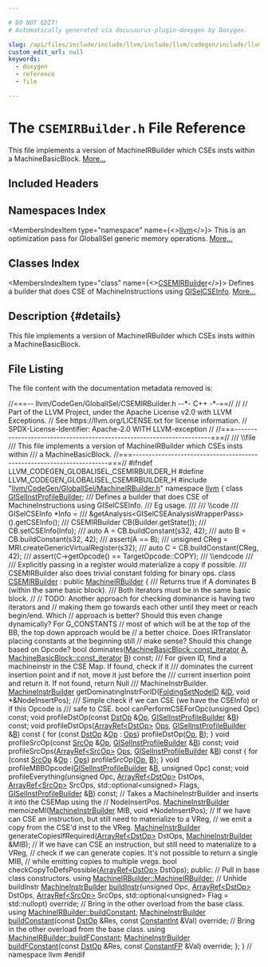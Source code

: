 ```yaml
---

# DO NOT EDIT!
# Automatically generated via docusaurus-plugin-doxygen by Doxygen.

slug: /api/files/include/include/llvm/include/llvm/codegen/include/llvm/codegen/globalisel/csemirbuilder-h
custom_edit_url: null
keywords:
  - doxygen
  - reference
  - file

---
```





# The `CSEMIRBuilder.h` File Reference

<DoxygenPage pluginConfig={pluginConfig}>

This file implements a version of MachineIRBuilder which CSEs insts within a MachineBasicBlock. <a href="#details">More...</a>

## Included Headers

<IncludesList>
<IncludesListItem
  filePath="llvm/CodeGen/GlobalISel/MachineIRBuilder.h"
  permalink="/docs/api/files/include/include/llvm/include/llvm/codegen/include/llvm/codegen/globalisel/machineirbuilder-h"
  isLocal="true" />
</IncludesList>

## Namespaces Index

<MembersIndex>

<MembersIndexItem
  type="namespace"
  name={<><a href="/docs/api/namespaces/llvm">llvm</a></>}>
This is an optimization pass for GlobalISel generic memory operations. <a href="/docs/api/namespaces/llvm/#details">More...</a>
</MembersIndexItem>

</MembersIndex>

## Classes Index

<MembersIndex>

<MembersIndexItem
  type="class"
  name={<><a href="/docs/api/classes/llvm/csemirbuilder">CSEMIRBuilder</a></>}>
Defines a builder that does CSE of MachineInstructions using <a href="/docs/api/classes/llvm/giselcseinfo">GISelCSEInfo</a>. <a href="/docs/api/classes/llvm/csemirbuilder/#details">More...</a>
</MembersIndexItem>

</MembersIndex>

## Description {#details}

This file implements a version of MachineIRBuilder which CSEs insts within a MachineBasicBlock.

## File Listing

The file content with the documentation metadata removed is:

<ProgramListing>

<Link id="l00001" /><CodeLine lineNumber="1"><Highlight kind="comment">//===-- llvm/CodeGen/GlobalISel/CSEMIRBuilder.h  --&#42;- C++ -&#42;-==//</Highlight><Highlight kind="normal"></Highlight></CodeLine>
<Link id="l00002" /><CodeLine lineNumber="2"><Highlight kind="normal"></Highlight><Highlight kind="comment">//</Highlight><Highlight kind="normal"></Highlight></CodeLine>
<Link id="l00003" /><CodeLine lineNumber="3"><Highlight kind="normal"></Highlight><Highlight kind="comment">// Part of the LLVM Project, under the Apache License v2.0 with LLVM Exceptions.</Highlight><Highlight kind="normal"></Highlight></CodeLine>
<Link id="l00004" /><CodeLine lineNumber="4"><Highlight kind="normal"></Highlight><Highlight kind="comment">// See https://llvm.org/LICENSE.txt for license information.</Highlight><Highlight kind="normal"></Highlight></CodeLine>
<Link id="l00005" /><CodeLine lineNumber="5"><Highlight kind="normal"></Highlight><Highlight kind="comment">// SPDX-License-Identifier: Apache-2.0 WITH LLVM-exception</Highlight><Highlight kind="normal"></Highlight></CodeLine>
<Link id="l00006" /><CodeLine lineNumber="6"><Highlight kind="normal"></Highlight><Highlight kind="comment">//</Highlight><Highlight kind="normal"></Highlight></CodeLine>
<Link id="l00007" /><CodeLine lineNumber="7"><Highlight kind="normal"></Highlight><Highlight kind="comment">//===----------------------------------------------------------------------===//</Highlight><Highlight kind="comment"></Highlight></CodeLine>
<Link id="l00008" /><CodeLine lineNumber="8"><Highlight kind="comment">/// \\file</Highlight></CodeLine>
<Link id="l00009" /><CodeLine lineNumber="9"><Highlight kind="comment">/// This file implements a version of MachineIRBuilder which CSEs insts within</Highlight></CodeLine>
<Link id="l00010" /><CodeLine lineNumber="10"><Highlight kind="comment">/// a MachineBasicBlock.</Highlight><Highlight kind="normal"></Highlight></CodeLine>
<Link id="l00011" /><CodeLine lineNumber="11"><Highlight kind="normal"></Highlight><Highlight kind="comment">//===----------------------------------------------------------------------===//</Highlight><Highlight kind="normal"></Highlight></CodeLine>
<Link id="l00012" /><CodeLine lineNumber="12"><Highlight kind="normal"></Highlight><Highlight kind="preprocessor">#ifndef LLVM&#95;CODEGEN&#95;GLOBALISEL&#95;CSEMIRBUILDER&#95;H</Highlight><Highlight kind="normal"></Highlight></CodeLine>
<Link id="l00013" /><CodeLine lineNumber="13"><Highlight kind="normal"></Highlight><Highlight kind="preprocessor">#define LLVM&#95;CODEGEN&#95;GLOBALISEL&#95;CSEMIRBUILDER&#95;H</Highlight><Highlight kind="normal"></Highlight></CodeLine>
<Link id="l00014" /><CodeLine lineNumber="14"><Highlight kind="normal"></Highlight></CodeLine>
<Link id="l00015" /><CodeLine lineNumber="15"><Highlight kind="normal"></Highlight><Highlight kind="preprocessor">#include &quot;<a href="/docs/api/files/include/include/llvm/include/llvm/codegen/include/llvm/codegen/globalisel/machineirbuilder-h">llvm/CodeGen/GlobalISel/MachineIRBuilder.h</a>&quot;</Highlight><Highlight kind="normal"></Highlight></CodeLine>
<Link id="l00016" /><CodeLine lineNumber="16"><Highlight kind="normal"></Highlight></CodeLine>
<Link id="l00017" /><CodeLine lineNumber="17"><Highlight kind="normal"></Highlight><Highlight kind="keyword">namespace </Highlight><Highlight kind="normal"><a href="/docs/api/namespaces/llvm">llvm</a> &#123;</Highlight></CodeLine>
<Link id="l00018" /><CodeLine lineNumber="18"><Highlight kind="normal"></Highlight></CodeLine>
<Link id="l00019" /><CodeLine lineNumber="19"><Highlight kind="normal"></Highlight><Highlight kind="keyword">class </Highlight><Highlight kind="normal"><a href="/docs/api/classes/llvm/giselinstprofilebuilder">GISelInstProfileBuilder</a>;</Highlight><Highlight kind="comment"></Highlight></CodeLine>
<Link id="l00020" /><CodeLine lineNumber="20"><Highlight kind="comment">/// Defines a builder that does CSE of MachineInstructions using GISelCSEInfo.</Highlight></CodeLine>
<Link id="l00021" /><CodeLine lineNumber="21"><Highlight kind="comment">/// Eg usage.</Highlight></CodeLine>
<Link id="l00022" /><CodeLine lineNumber="22"><Highlight kind="comment">///</Highlight></CodeLine>
<Link id="l00023" /><CodeLine lineNumber="23"><Highlight kind="comment">/// \\code</Highlight></CodeLine>
<Link id="l00024" /><CodeLine lineNumber="24"><Highlight kind="comment">///    GISelCSEInfo &#42;Info =</Highlight></CodeLine>
<Link id="l00025" /><CodeLine lineNumber="25"><Highlight kind="comment">///        &amp;getAnalysis&lt;GISelCSEAnalysisWrapperPass&gt;().getCSEInfo();</Highlight></CodeLine>
<Link id="l00026" /><CodeLine lineNumber="26"><Highlight kind="comment">///    CSEMIRBuilder CB(Builder.getState());</Highlight></CodeLine>
<Link id="l00027" /><CodeLine lineNumber="27"><Highlight kind="comment">///    CB.setCSEInfo(Info);</Highlight></CodeLine>
<Link id="l00028" /><CodeLine lineNumber="28"><Highlight kind="comment">///    auto A = CB.buildConstant(s32, 42);</Highlight></CodeLine>
<Link id="l00029" /><CodeLine lineNumber="29"><Highlight kind="comment">///    auto B = CB.buildConstant(s32, 42);</Highlight></CodeLine>
<Link id="l00030" /><CodeLine lineNumber="30"><Highlight kind="comment">///    assert(A == B);</Highlight></CodeLine>
<Link id="l00031" /><CodeLine lineNumber="31"><Highlight kind="comment">///    unsigned CReg = MRI.createGenericVirtualRegister(s32);</Highlight></CodeLine>
<Link id="l00032" /><CodeLine lineNumber="32"><Highlight kind="comment">///    auto C = CB.buildConstant(CReg, 42);</Highlight></CodeLine>
<Link id="l00033" /><CodeLine lineNumber="33"><Highlight kind="comment">///    assert(C-&gt;getOpcode() == TargetOpcode::COPY);</Highlight></CodeLine>
<Link id="l00034" /><CodeLine lineNumber="34"><Highlight kind="comment">/// \\endcode</Highlight></CodeLine>
<Link id="l00035" /><CodeLine lineNumber="35"><Highlight kind="comment">///</Highlight></CodeLine>
<Link id="l00036" /><CodeLine lineNumber="36"><Highlight kind="comment">/// Explicitly passing in a register would materialize a copy if possible.</Highlight></CodeLine>
<Link id="l00037" /><CodeLine lineNumber="37"><Highlight kind="comment">/// CSEMIRBuilder also does trivial constant folding for binary ops.</Highlight><Highlight kind="normal"></Highlight></CodeLine>
<Link id="l00038" /><CodeLine lineNumber="38" lineLink="/docs/api/classes/llvm/csemirbuilder"><Highlight kind="normal"></Highlight><Highlight kind="keyword">class </Highlight><Highlight kind="normal"><a href="/docs/api/classes/llvm/csemirbuilder">CSEMIRBuilder</a> : </Highlight><Highlight kind="keyword">public</Highlight><Highlight kind="normal"> <a href="/docs/api/classes/llvm/csemirbuilder/#ad662a74c60eeb99f6a24927479eda063">MachineIRBuilder</a> &#123;</Highlight></CodeLine>
<Link id="l00039" /><CodeLine lineNumber="39"><Highlight kind="normal"></Highlight><Highlight kind="comment"></Highlight></CodeLine>
<Link id="l00040" /><CodeLine lineNumber="40"><Highlight kind="comment">  /// Returns true if A dominates B (within the same basic block).</Highlight></CodeLine>
<Link id="l00041" /><CodeLine lineNumber="41"><Highlight kind="comment">  /// Both iterators must be in the same basic block.</Highlight><Highlight kind="normal"></Highlight></CodeLine>
<Link id="l00042" /><CodeLine lineNumber="42"><Highlight kind="normal">  </Highlight><Highlight kind="comment">//</Highlight><Highlight kind="normal"></Highlight></CodeLine>
<Link id="l00043" /><CodeLine lineNumber="43"><Highlight kind="normal">  </Highlight><Highlight kind="comment">// TODO: Another approach for checking dominance is having two iterators and</Highlight><Highlight kind="normal"></Highlight></CodeLine>
<Link id="l00044" /><CodeLine lineNumber="44"><Highlight kind="normal">  </Highlight><Highlight kind="comment">// making them go towards each other until they meet or reach begin/end. Which</Highlight><Highlight kind="normal"></Highlight></CodeLine>
<Link id="l00045" /><CodeLine lineNumber="45"><Highlight kind="normal">  </Highlight><Highlight kind="comment">// approach is better? Should this even change dynamically? For G&#95;CONSTANTS</Highlight><Highlight kind="normal"></Highlight></CodeLine>
<Link id="l00046" /><CodeLine lineNumber="46"><Highlight kind="normal">  </Highlight><Highlight kind="comment">// most of which will be at the top of the BB, the top down approach would be</Highlight><Highlight kind="normal"></Highlight></CodeLine>
<Link id="l00047" /><CodeLine lineNumber="47"><Highlight kind="normal">  </Highlight><Highlight kind="comment">// a better choice. Does IRTranslator placing constants at the beginning still</Highlight><Highlight kind="normal"></Highlight></CodeLine>
<Link id="l00048" /><CodeLine lineNumber="48"><Highlight kind="normal">  </Highlight><Highlight kind="comment">// make sense? Should this change based on Opcode?</Highlight><Highlight kind="normal"></Highlight></CodeLine>
<Link id="l00049" /><CodeLine lineNumber="49"><Highlight kind="normal">  </Highlight><Highlight kind="keywordtype">bool</Highlight><Highlight kind="normal"> dominates(<a href="/docs/api/classes/llvm/machinebasicblock/#a199a6e4bfdffc8f3379ef4f35004488f">MachineBasicBlock::const&#95;iterator</a> <a href="/docs/api/files/lib/lib/ir/builtingcs-cpp/#a2e38c85003a042421cde1647632d0b72">A</a>,</Highlight></CodeLine>
<Link id="l00050" /><CodeLine lineNumber="50"><Highlight kind="normal">                 <a href="/docs/api/classes/llvm/machinebasicblock/#a199a6e4bfdffc8f3379ef4f35004488f">MachineBasicBlock::const&#95;iterator</a> <a href="/docs/api/files/lib/lib/ir/builtingcs-cpp/#ae76959fe811ba090de4cba69ac00f1da">B</a>) </Highlight><Highlight kind="keyword">const</Highlight><Highlight kind="normal">;</Highlight></CodeLine>
<Link id="l00051" /><CodeLine lineNumber="51"><Highlight kind="normal"></Highlight><Highlight kind="comment"></Highlight></CodeLine>
<Link id="l00052" /><CodeLine lineNumber="52"><Highlight kind="comment">  /// For given ID, find a machineinstr in the CSE Map. If found, check if it</Highlight></CodeLine>
<Link id="l00053" /><CodeLine lineNumber="53"><Highlight kind="comment">  /// dominates the current insertion point and if not, move it just before the</Highlight></CodeLine>
<Link id="l00054" /><CodeLine lineNumber="54"><Highlight kind="comment">  /// current insertion point and return it. If not found, return Null</Highlight></CodeLine>
<Link id="l00055" /><CodeLine lineNumber="55"><Highlight kind="comment">  /// MachineInstrBuilder.</Highlight><Highlight kind="normal"></Highlight></CodeLine>
<Link id="l00056" /><CodeLine lineNumber="56"><Highlight kind="normal">  <a href="/docs/api/classes/llvm/machineinstrbuilder">MachineInstrBuilder</a> getDominatingInstrForID(<a href="/docs/api/classes/llvm/foldingsetnodeid">FoldingSetNodeID</a> &amp;<a href="/docs/api/namespaces/llvm/callingconv/#abdf8cf606905c10634e831390981b0ed">ID</a>,</Highlight></CodeLine>
<Link id="l00057" /><CodeLine lineNumber="57"><Highlight kind="normal">                                              </Highlight><Highlight kind="keywordtype">void</Highlight><Highlight kind="normal"> &#42;&amp;NodeInsertPos);</Highlight><Highlight kind="comment"></Highlight></CodeLine>
<Link id="l00058" /><CodeLine lineNumber="58"><Highlight kind="comment">  /// Simple check if we can CSE (we have the CSEInfo) or if this Opcode is</Highlight></CodeLine>
<Link id="l00059" /><CodeLine lineNumber="59"><Highlight kind="comment">  /// safe to CSE.</Highlight><Highlight kind="normal"></Highlight></CodeLine>
<Link id="l00060" /><CodeLine lineNumber="60"><Highlight kind="normal">  </Highlight><Highlight kind="keywordtype">bool</Highlight><Highlight kind="normal"> canPerformCSEForOpc(</Highlight><Highlight kind="keywordtype">unsigned</Highlight><Highlight kind="normal"> Opc) </Highlight><Highlight kind="keyword">const</Highlight><Highlight kind="normal">;</Highlight></CodeLine>
<Link id="l00061" /><CodeLine lineNumber="61"><Highlight kind="normal"></Highlight></CodeLine>
<Link id="l00062" /><CodeLine lineNumber="62"><Highlight kind="normal">  </Highlight><Highlight kind="keywordtype">void</Highlight><Highlight kind="normal"> profileDstOp(</Highlight><Highlight kind="keyword">const</Highlight><Highlight kind="normal"> <a href="/docs/api/classes/llvm/dstop">DstOp</a> &amp;<a href="/docs/api/namespaces/llvm/#ab471937b9a227e70c7fe8bd9604014d6">Op</a>, <a href="/docs/api/classes/llvm/giselinstprofilebuilder">GISelInstProfileBuilder</a> &amp;<a href="/docs/api/files/lib/lib/ir/builtingcs-cpp/#ae76959fe811ba090de4cba69ac00f1da">B</a>) </Highlight><Highlight kind="keyword">const</Highlight><Highlight kind="normal">;</Highlight></CodeLine>
<Link id="l00063" /><CodeLine lineNumber="63"><Highlight kind="normal"></Highlight></CodeLine>
<Link id="l00064" /><CodeLine lineNumber="64"><Highlight kind="normal">  </Highlight><Highlight kind="keywordtype">void</Highlight><Highlight kind="normal"> profileDstOps(<a href="/docs/api/classes/llvm/arrayref">ArrayRef&lt;DstOp&gt;</a> <a href="/docs/api/files/include/include/llvm/include/llvm/demangle/itaniumdemangle-h/#a926d7ce2143863b7a2afda0fca4d2b65">Ops</a>, <a href="/docs/api/classes/llvm/giselinstprofilebuilder">GISelInstProfileBuilder</a> &amp;<a href="/docs/api/files/lib/lib/ir/builtingcs-cpp/#ae76959fe811ba090de4cba69ac00f1da">B</a>)</Highlight><Highlight kind="keyword"> const </Highlight><Highlight kind="normal">&#123;</Highlight></CodeLine>
<Link id="l00065" /><CodeLine lineNumber="65"><Highlight kind="normal">    </Highlight><Highlight kind="keywordflow">for</Highlight><Highlight kind="normal"> (</Highlight><Highlight kind="keyword">const</Highlight><Highlight kind="normal"> <a href="/docs/api/classes/llvm/dstop">DstOp</a> &amp;<a href="/docs/api/namespaces/llvm/#ab471937b9a227e70c7fe8bd9604014d6">Op</a> : <a href="/docs/api/files/include/include/llvm/include/llvm/demangle/itaniumdemangle-h/#a926d7ce2143863b7a2afda0fca4d2b65">Ops</a>)</Highlight></CodeLine>
<Link id="l00066" /><CodeLine lineNumber="66"><Highlight kind="normal">      profileDstOp(<a href="/docs/api/namespaces/llvm/#ab471937b9a227e70c7fe8bd9604014d6">Op</a>, <a href="/docs/api/files/lib/lib/ir/builtingcs-cpp/#ae76959fe811ba090de4cba69ac00f1da">B</a>);</Highlight></CodeLine>
<Link id="l00067" /><CodeLine lineNumber="67"><Highlight kind="normal">  &#125;</Highlight></CodeLine>
<Link id="l00068" /><CodeLine lineNumber="68"><Highlight kind="normal"></Highlight></CodeLine>
<Link id="l00069" /><CodeLine lineNumber="69"><Highlight kind="normal">  </Highlight><Highlight kind="keywordtype">void</Highlight><Highlight kind="normal"> profileSrcOp(</Highlight><Highlight kind="keyword">const</Highlight><Highlight kind="normal"> <a href="/docs/api/classes/llvm/srcop">SrcOp</a> &amp;<a href="/docs/api/namespaces/llvm/#ab471937b9a227e70c7fe8bd9604014d6">Op</a>, <a href="/docs/api/classes/llvm/giselinstprofilebuilder">GISelInstProfileBuilder</a> &amp;<a href="/docs/api/files/lib/lib/ir/builtingcs-cpp/#ae76959fe811ba090de4cba69ac00f1da">B</a>) </Highlight><Highlight kind="keyword">const</Highlight><Highlight kind="normal">;</Highlight></CodeLine>
<Link id="l00070" /><CodeLine lineNumber="70"><Highlight kind="normal"></Highlight></CodeLine>
<Link id="l00071" /><CodeLine lineNumber="71"><Highlight kind="normal">  </Highlight><Highlight kind="keywordtype">void</Highlight><Highlight kind="normal"> profileSrcOps(<a href="/docs/api/classes/llvm/arrayref">ArrayRef&lt;SrcOp&gt;</a> <a href="/docs/api/files/include/include/llvm/include/llvm/demangle/itaniumdemangle-h/#a926d7ce2143863b7a2afda0fca4d2b65">Ops</a>, <a href="/docs/api/classes/llvm/giselinstprofilebuilder">GISelInstProfileBuilder</a> &amp;<a href="/docs/api/files/lib/lib/ir/builtingcs-cpp/#ae76959fe811ba090de4cba69ac00f1da">B</a>)</Highlight><Highlight kind="keyword"> const </Highlight><Highlight kind="normal">&#123;</Highlight></CodeLine>
<Link id="l00072" /><CodeLine lineNumber="72"><Highlight kind="normal">    </Highlight><Highlight kind="keywordflow">for</Highlight><Highlight kind="normal"> (</Highlight><Highlight kind="keyword">const</Highlight><Highlight kind="normal"> <a href="/docs/api/classes/llvm/srcop">SrcOp</a> &amp;<a href="/docs/api/namespaces/llvm/#ab471937b9a227e70c7fe8bd9604014d6">Op</a> : <a href="/docs/api/files/include/include/llvm/include/llvm/demangle/itaniumdemangle-h/#a926d7ce2143863b7a2afda0fca4d2b65">Ops</a>)</Highlight></CodeLine>
<Link id="l00073" /><CodeLine lineNumber="73"><Highlight kind="normal">      profileSrcOp(<a href="/docs/api/namespaces/llvm/#ab471937b9a227e70c7fe8bd9604014d6">Op</a>, <a href="/docs/api/files/lib/lib/ir/builtingcs-cpp/#ae76959fe811ba090de4cba69ac00f1da">B</a>);</Highlight></CodeLine>
<Link id="l00074" /><CodeLine lineNumber="74"><Highlight kind="normal">  &#125;</Highlight></CodeLine>
<Link id="l00075" /><CodeLine lineNumber="75"><Highlight kind="normal"></Highlight></CodeLine>
<Link id="l00076" /><CodeLine lineNumber="76"><Highlight kind="normal">  </Highlight><Highlight kind="keywordtype">void</Highlight><Highlight kind="normal"> profileMBBOpcode(<a href="/docs/api/classes/llvm/giselinstprofilebuilder">GISelInstProfileBuilder</a> &amp;<a href="/docs/api/files/lib/lib/ir/builtingcs-cpp/#ae76959fe811ba090de4cba69ac00f1da">B</a>, </Highlight><Highlight kind="keywordtype">unsigned</Highlight><Highlight kind="normal"> Opc) </Highlight><Highlight kind="keyword">const</Highlight><Highlight kind="normal">;</Highlight></CodeLine>
<Link id="l00077" /><CodeLine lineNumber="77"><Highlight kind="normal"></Highlight></CodeLine>
<Link id="l00078" /><CodeLine lineNumber="78"><Highlight kind="normal">  </Highlight><Highlight kind="keywordtype">void</Highlight><Highlight kind="normal"> profileEverything(</Highlight><Highlight kind="keywordtype">unsigned</Highlight><Highlight kind="normal"> Opc, <a href="/docs/api/classes/llvm/arrayref">ArrayRef&lt;DstOp&gt;</a> DstOps,</Highlight></CodeLine>
<Link id="l00079" /><CodeLine lineNumber="79"><Highlight kind="normal">                         <a href="/docs/api/classes/llvm/arrayref">ArrayRef&lt;SrcOp&gt;</a> SrcOps, std::optional&lt;unsigned&gt; Flags,</Highlight></CodeLine>
<Link id="l00080" /><CodeLine lineNumber="80"><Highlight kind="normal">                         <a href="/docs/api/classes/llvm/giselinstprofilebuilder">GISelInstProfileBuilder</a> &amp;<a href="/docs/api/files/lib/lib/ir/builtingcs-cpp/#ae76959fe811ba090de4cba69ac00f1da">B</a>) </Highlight><Highlight kind="keyword">const</Highlight><Highlight kind="normal">;</Highlight></CodeLine>
<Link id="l00081" /><CodeLine lineNumber="81"><Highlight kind="normal"></Highlight></CodeLine>
<Link id="l00082" /><CodeLine lineNumber="82"><Highlight kind="normal">  </Highlight><Highlight kind="comment">// Takes a MachineInstrBuilder and inserts it into the CSEMap using the</Highlight><Highlight kind="normal"></Highlight></CodeLine>
<Link id="l00083" /><CodeLine lineNumber="83"><Highlight kind="normal">  </Highlight><Highlight kind="comment">// NodeInsertPos.</Highlight><Highlight kind="normal"></Highlight></CodeLine>
<Link id="l00084" /><CodeLine lineNumber="84"><Highlight kind="normal">  <a href="/docs/api/classes/llvm/machineinstrbuilder">MachineInstrBuilder</a> memoizeMI(<a href="/docs/api/classes/llvm/machineinstrbuilder">MachineInstrBuilder</a> MIB, </Highlight><Highlight kind="keywordtype">void</Highlight><Highlight kind="normal"> &#42;NodeInsertPos);</Highlight></CodeLine>
<Link id="l00085" /><CodeLine lineNumber="85"><Highlight kind="normal"></Highlight></CodeLine>
<Link id="l00086" /><CodeLine lineNumber="86"><Highlight kind="normal">  </Highlight><Highlight kind="comment">// If we have can CSE an instruction, but still need to materialize to a VReg,</Highlight><Highlight kind="normal"></Highlight></CodeLine>
<Link id="l00087" /><CodeLine lineNumber="87"><Highlight kind="normal">  </Highlight><Highlight kind="comment">// we emit a copy from the CSE&#39;d inst to the VReg.</Highlight><Highlight kind="normal"></Highlight></CodeLine>
<Link id="l00088" /><CodeLine lineNumber="88"><Highlight kind="normal">  <a href="/docs/api/classes/llvm/machineinstrbuilder">MachineInstrBuilder</a> generateCopiesIfRequired(<a href="/docs/api/classes/llvm/arrayref">ArrayRef&lt;DstOp&gt;</a> DstOps,</Highlight></CodeLine>
<Link id="l00089" /><CodeLine lineNumber="89"><Highlight kind="normal">                                               <a href="/docs/api/classes/llvm/machineinstrbuilder">MachineInstrBuilder</a> &amp;MIB);</Highlight></CodeLine>
<Link id="l00090" /><CodeLine lineNumber="90"><Highlight kind="normal"></Highlight></CodeLine>
<Link id="l00091" /><CodeLine lineNumber="91"><Highlight kind="normal">  </Highlight><Highlight kind="comment">// If we have can CSE an instruction, but still need to materialize to a VReg,</Highlight><Highlight kind="normal"></Highlight></CodeLine>
<Link id="l00092" /><CodeLine lineNumber="92"><Highlight kind="normal">  </Highlight><Highlight kind="comment">// check if we can generate copies. It&#39;s not possible to return a single MIB,</Highlight><Highlight kind="normal"></Highlight></CodeLine>
<Link id="l00093" /><CodeLine lineNumber="93"><Highlight kind="normal">  </Highlight><Highlight kind="comment">// while emitting copies to multiple vregs.</Highlight><Highlight kind="normal"></Highlight></CodeLine>
<Link id="l00094" /><CodeLine lineNumber="94"><Highlight kind="normal">  </Highlight><Highlight kind="keywordtype">bool</Highlight><Highlight kind="normal"> checkCopyToDefsPossible(<a href="/docs/api/classes/llvm/arrayref">ArrayRef&lt;DstOp&gt;</a> DstOps);</Highlight></CodeLine>
<Link id="l00095" /><CodeLine lineNumber="95"><Highlight kind="normal"></Highlight></CodeLine>
<Link id="l00096" /><CodeLine lineNumber="96"><Highlight kind="normal"></Highlight><Highlight kind="keyword">public</Highlight><Highlight kind="normal">:</Highlight></CodeLine>
<Link id="l00097" /><CodeLine lineNumber="97"><Highlight kind="normal">  </Highlight><Highlight kind="comment">// Pull in base class constructors.</Highlight><Highlight kind="normal"></Highlight></CodeLine>
<Link id="l00098" /><CodeLine lineNumber="98"><Highlight kind="normal">  </Highlight><Highlight kind="keyword">using </Highlight><Highlight kind="normal"><a href="/docs/api/classes/llvm/machineirbuilder/#ad662a74c60eeb99f6a24927479eda063">MachineIRBuilder::MachineIRBuilder</a>;</Highlight></CodeLine>
<Link id="l00099" /><CodeLine lineNumber="99"><Highlight kind="normal">  </Highlight><Highlight kind="comment">// Unhide buildInstr</Highlight><Highlight kind="normal"></Highlight></CodeLine>
<Link id="l00100" /><CodeLine lineNumber="100"><Highlight kind="normal">  <a href="/docs/api/classes/llvm/machineinstrbuilder">MachineInstrBuilder</a></Highlight></CodeLine>
<Link id="l00101" /><CodeLine lineNumber="101"><Highlight kind="normal">  <a href="/docs/api/classes/llvm/csemirbuilder/#a9c2e15b867893ec15cb49acfbb38e542">buildInstr</a>(</Highlight><Highlight kind="keywordtype">unsigned</Highlight><Highlight kind="normal"> Opc, <a href="/docs/api/classes/llvm/arrayref">ArrayRef&lt;DstOp&gt;</a> DstOps, <a href="/docs/api/classes/llvm/arrayref">ArrayRef&lt;SrcOp&gt;</a> SrcOps,</Highlight></CodeLine>
<Link id="l00102" /><CodeLine lineNumber="102"><Highlight kind="normal">             std::optional&lt;unsigned&gt; Flag = std::nullopt) </Highlight><Highlight kind="keyword">override</Highlight><Highlight kind="normal">;</Highlight></CodeLine>
<Link id="l00103" /><CodeLine lineNumber="103"><Highlight kind="normal">  </Highlight><Highlight kind="comment">// Bring in the other overload from the base class.</Highlight><Highlight kind="normal"></Highlight></CodeLine>
<Link id="l00104" /><CodeLine lineNumber="104"><Highlight kind="normal">  </Highlight><Highlight kind="keyword">using </Highlight><Highlight kind="normal"><a href="/docs/api/classes/llvm/machineirbuilder/#af751c28a69e1d07e19dad11e4e26a70d">MachineIRBuilder::buildConstant</a>;</Highlight></CodeLine>
<Link id="l00105" /><CodeLine lineNumber="105"><Highlight kind="normal"></Highlight></CodeLine>
<Link id="l00106" /><CodeLine lineNumber="106"><Highlight kind="normal">  <a href="/docs/api/classes/llvm/machineinstrbuilder">MachineInstrBuilder</a> <a href="/docs/api/classes/llvm/csemirbuilder/#af20c06f6ef57cddf624f531efbaf69e7">buildConstant</a>(</Highlight><Highlight kind="keyword">const</Highlight><Highlight kind="normal"> <a href="/docs/api/classes/llvm/dstop">DstOp</a> &amp;Res,</Highlight></CodeLine>
<Link id="l00107" /><CodeLine lineNumber="107"><Highlight kind="normal">                                    </Highlight><Highlight kind="keyword">const</Highlight><Highlight kind="normal"> <a href="/docs/api/classes/llvm/constantint">ConstantInt</a> &amp;Val) </Highlight><Highlight kind="keyword">override</Highlight><Highlight kind="normal">;</Highlight></CodeLine>
<Link id="l00108" /><CodeLine lineNumber="108"><Highlight kind="normal"></Highlight></CodeLine>
<Link id="l00109" /><CodeLine lineNumber="109"><Highlight kind="normal">  </Highlight><Highlight kind="comment">// Bring in the other overload from the base class.</Highlight><Highlight kind="normal"></Highlight></CodeLine>
<Link id="l00110" /><CodeLine lineNumber="110"><Highlight kind="normal">  </Highlight><Highlight kind="keyword">using </Highlight><Highlight kind="normal"><a href="/docs/api/classes/llvm/machineirbuilder/#a81a7959d3e7f624343ecdf6905e251dd">MachineIRBuilder::buildFConstant</a>;</Highlight></CodeLine>
<Link id="l00111" /><CodeLine lineNumber="111"><Highlight kind="normal">  <a href="/docs/api/classes/llvm/machineinstrbuilder">MachineInstrBuilder</a> <a href="/docs/api/classes/llvm/csemirbuilder/#ae1fe7f5085d203a5984b2450f907b239">buildFConstant</a>(</Highlight><Highlight kind="keyword">const</Highlight><Highlight kind="normal"> <a href="/docs/api/classes/llvm/dstop">DstOp</a> &amp;Res,</Highlight></CodeLine>
<Link id="l00112" /><CodeLine lineNumber="112"><Highlight kind="normal">                                     </Highlight><Highlight kind="keyword">const</Highlight><Highlight kind="normal"> <a href="/docs/api/classes/llvm/constantfp">ConstantFP</a> &amp;Val) </Highlight><Highlight kind="keyword">override</Highlight><Highlight kind="normal">;</Highlight></CodeLine>
<Link id="l00113" /><CodeLine lineNumber="113"><Highlight kind="normal">&#125;;</Highlight></CodeLine>
<Link id="l00114" /><CodeLine lineNumber="114"><Highlight kind="normal">&#125; </Highlight><Highlight kind="comment">// namespace llvm</Highlight><Highlight kind="normal"></Highlight></CodeLine>
<Link id="l00115" /><CodeLine lineNumber="115"><Highlight kind="normal"></Highlight><Highlight kind="preprocessor">#endif</Highlight></CodeLine>

</ProgramListing>

</DoxygenPage>
